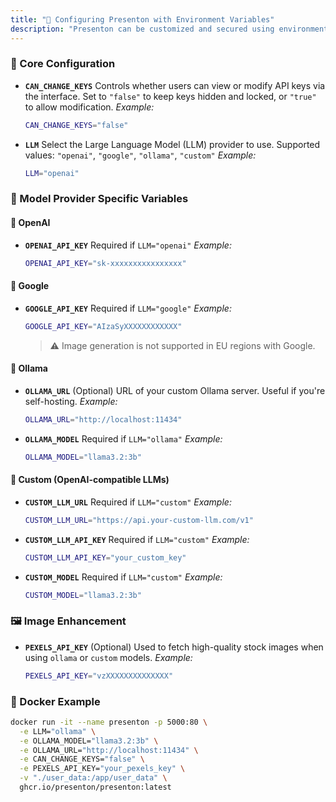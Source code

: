 ```yaml
---
title: "🔐 Configuring Presenton with Environment Variables"
description: "Presenton can be customized and secured using environment variables. These variables control access, integrations, and model providers."
---
```


### 🔧 Core Configuration

* **`CAN_CHANGE_KEYS`**
  Controls whether users can view or modify API keys via the interface.
  Set to `"false"` to keep keys hidden and locked, or `"true"` to allow modification.
  *Example:*

  ```bash
  CAN_CHANGE_KEYS="false"
  ```

* **`LLM`**
  Select the Large Language Model (LLM) provider to use.
  Supported values: `"openai"`, `"google"`, `"ollama"`, `"custom"`
  *Example:*

  ```bash
  LLM="openai"
  ```

### 🧠 Model Provider Specific Variables

#### 🔹 OpenAI

* **`OPENAI_API_KEY`**
  Required if `LLM="openai"`
  *Example:*

  ```bash
  OPENAI_API_KEY="sk-xxxxxxxxxxxxxxxx"
  ```

#### 🔹 Google

* **`GOOGLE_API_KEY`**
  Required if `LLM="google"`
  *Example:*

  ```bash
  GOOGLE_API_KEY="AIzaSyXXXXXXXXXXXX"
  ```
  > ⚠️ Image generation is not supported in EU regions with Google.

#### 🔹 Ollama

* **`OLLAMA_URL`**
  (Optional) URL of your custom Ollama server. Useful if you're self-hosting.
  *Example:*

  ```bash
  OLLAMA_URL="http://localhost:11434"
  ```

* **`OLLAMA_MODEL`**
  Required if `LLM="ollama"`
  *Example:*

  ```bash
  OLLAMA_MODEL="llama3.2:3b"
  ```

#### 🔹 Custom (OpenAI-compatible LLMs)

* **`CUSTOM_LLM_URL`**
  Required if `LLM="custom"`
  *Example:*

  ```bash
  CUSTOM_LLM_URL="https://api.your-custom-llm.com/v1"
  ```

* **`CUSTOM_LLM_API_KEY`**
  Required if `LLM="custom"`
  *Example:*

  ```bash
  CUSTOM_LLM_API_KEY="your_custom_key"
  ```

* **`CUSTOM_MODEL`**
  Required if `LLM="custom"`
  *Example:*

  ```bash
  CUSTOM_MODEL="llama3.2:3b"
  ```

### 🖼️ Image Enhancement

* **`PEXELS_API_KEY`**
  (Optional) Used to fetch high-quality stock images when using `ollama` or `custom` models.
  *Example:*

  ```bash
  PEXELS_API_KEY="vzXXXXXXXXXXXXXX"
  ```

### 🐳 Docker Example

```bash
docker run -it --name presenton -p 5000:80 \
  -e LLM="ollama" \
  -e OLLAMA_MODEL="llama3.2:3b" \
  -e OLLAMA_URL="http://localhost:11434" \
  -e CAN_CHANGE_KEYS="false" \
  -e PEXELS_API_KEY="your_pexels_key" \
  -v "./user_data:/app/user_data" \
  ghcr.io/presenton/presenton:latest
```